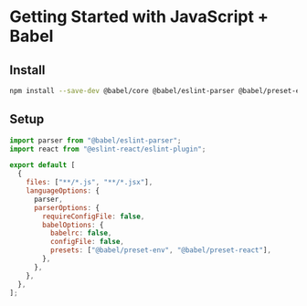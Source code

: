 # Getting Started with JavaScript + Babel

## Install

```sh copy filename="Terminal"
npm install --save-dev @babel/core @babel/eslint-parser @babel/preset-env @babel/preset-react @eslint-react/eslint-plugin
```

## Setup

```js filename="eslint.config.js"
import parser from "@babel/eslint-parser";
import react from "@eslint-react/eslint-plugin";

export default [
  {
    files: ["**/*.js", "**/*.jsx"],
    languageOptions: {
      parser,
      parserOptions: {
        requireConfigFile: false,
        babelOptions: {
          babelrc: false,
          configFile: false,
          presets: ["@babel/preset-env", "@babel/preset-react"],
        },
      },
    },
  },
];
```
